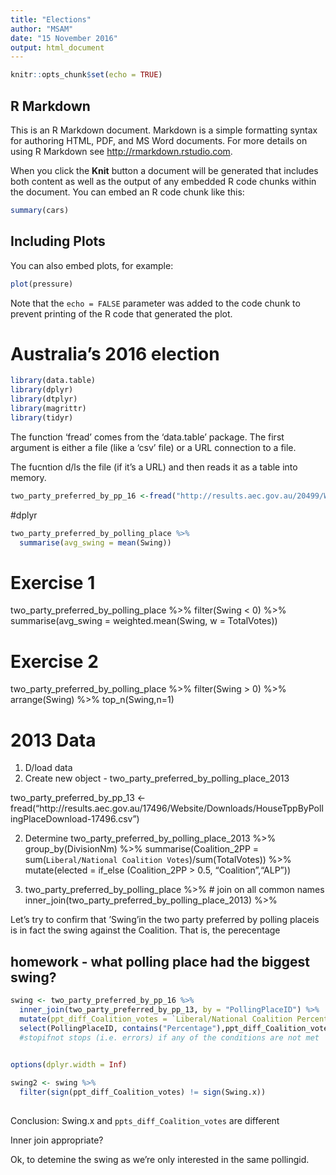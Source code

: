 ```yaml
---
title: "Elections"
author: "MSAM"
date: "15 November 2016"
output: html_document
---
```


```r
knitr::opts_chunk$set(echo = TRUE)
```

## R Markdown

This is an R Markdown document. Markdown is a simple formatting syntax for authoring HTML, PDF, and MS Word documents. For more details on using R Markdown see <http://rmarkdown.rstudio.com>.

When you click the **Knit** button a document will be generated that includes both content as well as the output of any embedded R code chunks within the document. You can embed an R code chunk like this:

```r
summary(cars)
```

## Including Plots

You can also embed plots, for example:

```r
plot(pressure)
```

Note that the `echo = FALSE` parameter was added to the code chunk to prevent printing of the R code that generated the plot.

# Australia's 2016 election

```r
library(data.table)
library(dplyr)
library(dtplyr)
library(magrittr)
library(tidyr)
```

The function 'fread' comes from the 'data.table' package. The first argument is either a file (like a 'csv' file) or a URL connection to a file.

The fucntion d/ls the file (if it's a URL) and then reads it as a table into memory. 

```r
two_party_preferred_by_pp_16 <-fread("http://results.aec.gov.au/20499/Website/Downloads/HouseTppByPollingPlaceDownload-20499.csv")
```

#dplyr

```r
two_party_preferred_by_polling_place %>%
  summarise(avg_swing = mean(Swing))

```

# Exercise 1 
two_party_preferred_by_polling_place %>%
  filter(Swing < 0) %>%
  summarise(avg_swing = weighted.mean(Swing, w = TotalVotes))

# Exercise 2
two_party_preferred_by_polling_place %>%
  filter(Swing > 0) %>%
  arrange(Swing) %>%
  top_n(Swing,n=1)
  
# 2013 Data
1. D/load data 
2. Create new object - two_party_preferred_by_polling_place_2013 

two_party_preferred_by_pp_13 <- fread("http://results.aec.gov.au/17496/Website/Downloads/HouseTppByPollingPlaceDownload-17496.csv")

2. Determine
two_party_preferred_by_polling_place_2013 %>%
  group_by(DivisionNm) %>%
  summarise(Coalition_2PP = sum(`Liberal/National Coalition Votes`)/sum(TotalVotes)) %>%
  mutate(elected = if_else (Coalition_2PP > 0.5, "Coalition","ALP"))
  
3.
two_party_preferred_by_polling_place %>%
  # join on all common names
  inner_join(two_party_preferred_by_polling_place_2013) %>%

Let's try to confirm that 'Swing'in the two party preferred by polling placeis is in fact the swing against the Coalition. That is, the perecentage

## homework - what polling place had the biggest swing? 

```r
swing <- two_party_preferred_by_pp_16 %>%
  inner_join(two_party_preferred_by_pp_13, by = "PollingPlaceID") %>%
  mutate(ppt_diff_Coalition_votes = `Liberal/National Coalition Percentage.x` - `Liberal/National Coalition Percentage.y`) %>%
  select(PollingPlaceID, contains("Percentage"),ppt_diff_Coalition_votes,Swing.x)
  #stopifnot stops (i.e. errors) if any of the conditions are not met
  
```


```r
options(dplyr.width = Inf)

swing2 <- swing %>%
  filter(sign(ppt_diff_Coalition_votes) != sign(Swing.x))
   
```

Conclusion: Swing.x and `ppts_diff_Coalition_votes` are different 

Inner join appropriate?

Ok, to detemine the swing as we're only interested in the same pollingid.






